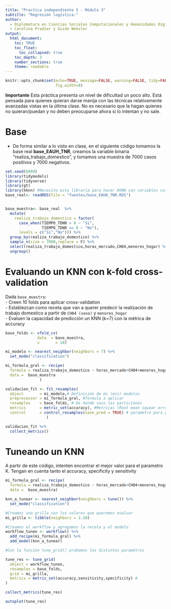 ```yaml
---
title: "Practica independiente 5 - Módulo 3"
subtitle: "Regresión logística."
author: 
  - Diplomatura en Ciencias Sociales Computacionales y Humanidades Digitales (IDAES-UNSAM). Marzo/Abril 2023
  - Carolina Pradier y Guido Weksler
output: 
  html_document:
    toc: TRUE
    toc_float:
      toc_collapsed: true
    toc_depth: 3
    number_sections: true
    theme: readable
---
```


```r
knitr::opts_chunk$set(echo=TRUE, message=FALSE, warning=FALSE, tidy=FALSE,
                      fig.width=8)
```
**Importante** Esta práctica presenta un nivel de dificultad un poco alto. Está pensada para quienes quieran darse manija con las técnicas relativamente avanzadas vistas en la última clase. No es necesario que la hagan quienes no quieran/puedan y no deben preocuparse ahora si lo intentan y no sale.      

# Base
- De forma similar a lo visto en clase, en el siguiente código tomamos la base real **base_EAUH_TNR**, creamos la variable binaria "realiza_trabajo_domestico", y tomamos una muestra de 7000 casos positivos y 7000 negativos.


```r
set.seed(8989)
library(tidymodels)
library(tidyverse)
library(gt)
library(kknn) #Necesito esta libraría para hacer KKNN con variables categóricas
base_real<- readRDS(file = "fuentes/base_EAUH_TNR.RDS")


base_muestra<- base_real  %>% 
  mutate(
    realiza_trabajo_domestico = factor(
      case_when(TIEMPO_TDNR > 0 ~ "Si",
                TIEMPO_TDNR == 0 ~ "No"),
      levels = c("Si","No"))) %>%    
  group_by(realiza_trabajo_domestico) %>% 
  sample_n(size = 7000,replace = F) %>% 
  select(realiza_trabajo_domestico,horas_mercado,CH04,menores_hogar) %>% 
  ungroup()

```

# Evaluando un KNN con k-fold cross-validation     

Dada `base_muestra`:          
- Creen 10 folds para aplicar cross-validation     
- Establezcan como receta que van a querer predecir la realización de trabajo domestico a partir de `CH04 (sexo)` y `menores_hogar`    
- Evaluen la capacidad de predicción un KNN (k=7) con la métrica de accuracy
```r
base_folds <- vfold_cv(
              data  = base_muestra,
              v       = 10)

mi_modelo <- nearest_neighbor(neighbors = 7) %>% 
  set_mode("classification")

mi_formula_gral <- recipe(
  formula = realiza_trabajo_domestico ~ horas_mercado+CH04+menores_hogar,
  data =  base_muestra
               ) 

validacion_fit <- fit_resamples(
  object       = mi_modelo,# Definición de mi (mis) modelos
  preprocessor = mi_formula_gral, #formula a aplicar
  resamples    = base_folds, # De donde saco las particiones 
  metrics      = metric_set(accuracy), #Metricas (Root mean squear error y Mean abs error)
  control      = control_resamples(save_pred = TRUE) # parametro para guardar predicciones
                  )
```

```r
validacion_fit %>% 
  collect_metrics()
```

# Tuneando un KNN     
A partir de este código, intenten encontrar el mejor valor para el parametro K. Tengan en cuenta tanto el accuracy, specificity y sensitivity     
```r
mi_formula_gral <- recipe(
  formula = realiza_trabajo_domestico ~ horas_mercado+CH04+menores_hogar,
  data =  base_muestra) 

knn_a_tunear <- nearest_neighbor(neighbors = tune()) %>% 
  set_mode("classification") 
```

```r
#Creamos una grilla con los valores que queremos evaluar
mi_grilla <- tibble(neighbors = 1:10)

#Creamos el workflow y agregamos la receta y el modelo
workflow_tuneo <- workflow() %>%
  add_recipe(mi_formula_gral) %>% 
  add_model(knn_a_tunear)

#Con la función tune_grid() probamos los distintos parametros

tune_res <- tune_grid(
  object = workflow_tuneo,
  resamples = base_folds, 
  grid = mi_grilla,
  metrics = metric_set(accuracy,sensitivity,specificity) #
)
```

```r
collect_metrics(tune_res)
```


```r
autoplot(tune_res)
```

